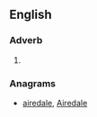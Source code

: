 ==English==

===Adverb===
{{en-adv|-}}

# {{obsolete spelling of|already|lang=en}}

===Anagrams===
* [[airedale#English|airedale]], [[Airedale#English|Airedale]]